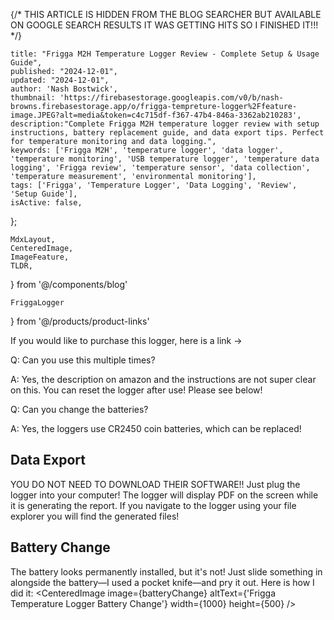 {/*
THIS ARTICLE IS HIDDEN FROM THE BLOG SEARCHER BUT AVAILABLE ON GOOGLE SEARCH RESULTS
IT WAS GETTING HITS SO I FINISHED IT!!!
*/}


    title: "Frigga M2H Temperature Logger Review - Complete Setup & Usage Guide",
    published: "2024-12-01",
    updated: "2024-12-01",
    author: 'Nash Bostwick',
    thumbnail: 'https://firebasestorage.googleapis.com/v0/b/nash-browns.firebasestorage.app/o/frigga-tempreture-logger%2Ffeature-image.JPEG?alt=media&token=c4c715df-f367-47b4-846a-3362ab210283',
    description:"Complete Frigga M2H temperature logger review with setup instructions, battery replacement guide, and data export tips. Perfect for temperature monitoring and data logging.",
    keywords: ['Frigga M2H', 'temperature logger', 'data logger', 'temperature monitoring', 'USB temperature logger', 'temperature data logging', 'Frigga review', 'temperature sensor', 'data collection', 'temperature measurement', 'environmental monitoring'],
    tags: ['Frigga', 'Temperature Logger', 'Data Logging', 'Review', 'Setup Guide'],
    isActive: false,
};


    MdxLayout,
    CenteredImage, 
    ImageFeature,
    TLDR,
} from '@/components/blog'

    FriggaLogger
} from '@/products/product-links'


<ImageFeature
    title='Frigga M2H Temperature Logger Review'
    image={featureImage}
/>

<MdxLayout>

<TLDR
text="The temperature logger works great! The only gripe I have is that the instructions are not clear on how it works! Here are the basic questions that I had before buying." 
/>

If you would like to purchase this logger, here is a link -> <FriggaLogger/>

Q: Can you use this multiple times?

A: Yes, the description on amazon and the instructions are not super clear on this. You can reset the logger after use! Please see below! 

Q: Can you change the batteries?

A: Yes, the loggers use CR2450 coin batteries, which can be replaced!


## Data Export
YOU DO NOT NEED TO DOWNLOAD THEIR SOFTWARE!! Just plug the logger into your computer! The logger will display PDF on the screen while it is generating the report. If you navigate to the logger using your file explorer you will find the generated files!

## Battery Change
The battery looks permanently installed, but it's not! Just slide something in alongside the battery—I used a pocket knife—and pry it out. Here is how I did it:
<CenteredImage image={batteryChange} altText={'Frigga Temperature Logger Battery Change'} width={1000} height={500} />

</MdxLayout>

[1]: /blog/articles/artical-template
[2]: https://www.friggatech.com/shop/usb-temperature-logger-frigga-m2h
